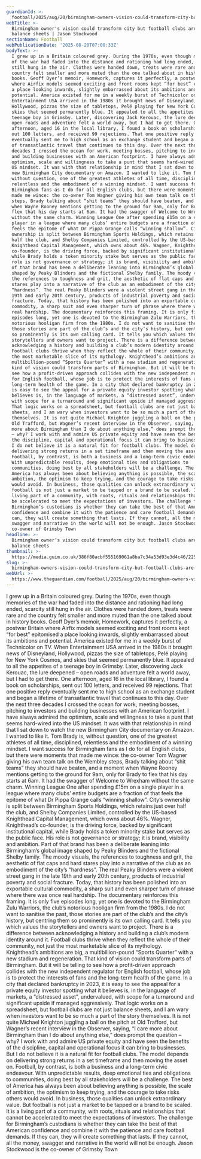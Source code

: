 ```yaml
---
guardianId: >-
  football/2025/aug/20/birmingham-owners-vision-could-transform-city-but-football-clubs-are-not-just-balance-sheets
webTitle: >-
  Birmingham owner's vision could transform city but football clubs are not just
  balance sheets | Jason Stockwood
sectionName: Football
webPublicationDate: '2025-08-20T07:00:33Z'
bodyText: >-
  I grew up in a Britain coloured grey. During the 1970s, even though memories
  of the war had faded into the distance and rationing had long ended, scarcity
  still hung in the air. Clothes were handed down, treats were rare and the
  country felt smaller and more muted than the one talked about in history
  books. Geoff Dyer’s memoir, Homework, captures it perfectly, a postwar Britain
  where Airfix models seemed exciting and front rooms kept “for best” epitomised
  a place looking inwards, slightly embarrassed about its ambitions and
  potential. America existed for me in a weekly burst of Technicolor on TV. When
  Entertainment USA arrived in the 1980s it brought news of Disneyland,
  Hollywood, pizzas the size of tabletops, Pelé playing for New York Cosmos, and
  skies that seemed permanently blue. It appealed to all the appetites of a
  teenage boy in Grimsby. Later, discovering Jack Kerouac, the lure deepened –
  open roads and adventure felt a world away, but I had to get there. One
  afternoon, aged 16 in the local library, I found a book on scholarships, sent
  out 100 letters, and received 99 rejections. That one positive reply
  eventually sent me to high school as an exchange student and began a lifetime
  of transatlantic travel that continues to this day. Over the next three
  decades I crossed the ocean for work, meeting bosses, pitching to investors
  and building businesses with an American footprint. I have always admired the
  optimism, scale and willingness to take a punt that seems hard-wired into the
  US mindset. It was with that relationship in mind that I sat down to watch the
  new Birmingham City documentary on Amazon. I wanted to like it. Tom Brady is,
  without question, one of the greatest athletes of all time, disciplined,
  relentless and the embodiment of a winning mindset. I want success for
  Birmingham fans as I do for all English clubs, but there were moments that
  made me wince: the co-owner Tom Wagner giving his own team talk on the Wembley
  steps, Brady talking about “shit teams” they should have beaten, and a moment
  when Wayne Rooney mentions getting to the ground for 9am, only for Brady to
  flex that his day starts at 6am. It had the swagger of Welcome to Wrexham
  without the same charm. Winning League One after spending £15m on a single
  player in a league where many clubs’ entire budgets are a fraction of that
  feels the epitome of what Dr Pippa Grange calls “winning shallow”. City’s
  ownership is split between Birmingham Sports Holdings, which retains just over
  half the club, and Shelby Companies Limited, controlled by the US-based
  Knighthead Capital Management, which owns about 46%. Wagner, Knighthead’s
  co-founder, is the driving force, backed by significant institutional capital,
  while Brady holds a token minority stake but serves as the public face. His
  role is not governance or strategy; it is brand, visibility and ambition. Part
  of that brand has been a deliberate leaning into Birmingham’s global image
  shaped by Peaky Blinders and the fictional Shelby family. The moody visuals,
  the references to toughness and grit, the aesthetic of flat caps and hard
  stares play into a narrative of the club as an embodiment of the city’s
  “hardness”. The real Peaky Blinders were a violent street gang in the late
  19th and early 20th century, products of industrial poverty and social
  fracture. Today, that history has been polished into an exportable cultural
  commodity, a sharp suit and even sharper turn of phrase where there was once
  real hardship. The documentary reinforces this framing. It is only five
  episodes long, yet one is devoted to the Birmingham Zulu Warriors, the club’s
  notorious hooligan firm from the 1980s. I do not want to sanitise the past,
  those stories are part of the club’s and the city’s history, but centring them
  so prominently is its own calling card. It tells you which values the
  storytellers and owners want to project. There is a difference between
  acknowledging a history and building a club’s modern identity around it.
  Football clubs thrive when they reflect the whole of their community, not just
  the most marketable slice of its mythology. Knighthead’s ambitions are big, a
  multibillion-pound “Sports Quarter” with a new stadium and regeneration. That
  kind of vision could transform parts of Birmingham. But it will be telling to
  see how a profit-driven approach collides with the new independent regulator
  for English football, whose job is to protect the interests of fans and the
  long-term health of the game. In a city that declared bankruptcy in 2023, it
  is easy to see the appeal for a private equity investor spotting what it
  believes is, in the language of markets, a “distressed asset”, undervalued,
  with scope for a turnaround and significant upside if managed aggressively.
  That logic works on a spreadsheet, but football clubs are not just balance
  sheets, and I am wary when investors want to be so much a part of the story
  themselves. It is not quite Michael Knighton juggling a ball on the pitch at
  Old Trafford, but Wagner’s recent interview in the Observer, saying, “I care
  more about Birmingham than I do about anything else,” does prompt the question
  – why? I work with and admire US private equity and have seen the benefits of
  the discipline, capital and operational focus it can bring to businesses. But
  I do not believe it is a natural fit for football clubs. The model depends on
  delivering strong returns in a set timeframe and then moving the asset on.
  Football, by contrast, is both a business and a long-term civic endeavour.
  With unpredictable results, deep emotional ties and obligations to
  communities, doing best by all stakeholders will be a challenge. The best of
  America has always been about believing anything is possible, the scale of
  ambition, the optimism to keep trying, and the courage to take risks others
  would avoid. In business, those qualities can unlock extraordinary value. But
  football is not just a market to be tapped or a brand to be scaled. It is a
  living part of a community, with roots, rituals and relationships that cannot
  be accelerated to meet the expectations of investors. The challenge for
  Birmingham’s custodians is whether they can take the best of that American
  confidence and combine it with the patience and care football demands. If they
  can, they will create something that lasts. If they cannot, all the money,
  swagger and narrative in the world will not be enough. Jason Stockwood is the
  co-owner of Grimsby Town
headline: >-
  Birmingham owner’s vision could transform city but football clubs are not just
  balance sheets
thumbnail: >-
  https://media.guim.co.uk/386f80acbf555169061a8ba7c34a53d93e3d4c46/225_0_2250_1800/500.jpg
slug: >-
  birmingham-owners-vision-could-transform-city-but-football-clubs-are-not-just-balance-sheets-or-jason-stockwood
webUrl: >-
  https://www.theguardian.com/football/2025/aug/20/birmingham-owners-vision-could-transform-city-but-football-clubs-are-not-just-balance-sheets
---
```

I grew up in a Britain coloured grey. During the 1970s, even though memories of the war had faded into the distance and rationing had long ended, scarcity still hung in the air. Clothes were handed down, treats were rare and the country felt smaller and more muted than the one talked about in history books. Geoff Dyer’s memoir, Homework, captures it perfectly, a postwar Britain where Airfix models seemed exciting and front rooms kept “for best” epitomised a place looking inwards, slightly embarrassed about its ambitions and potential. America existed for me in a weekly burst of Technicolor on TV. When Entertainment USA arrived in the 1980s it brought news of Disneyland, Hollywood, pizzas the size of tabletops, Pelé playing for New York Cosmos, and skies that seemed permanently blue. It appealed to all the appetites of a teenage boy in Grimsby. Later, discovering Jack Kerouac, the lure deepened – open roads and adventure felt a world away, but I had to get there. One afternoon, aged 16 in the local library, I found a book on scholarships, sent out 100 letters, and received 99 rejections. That one positive reply eventually sent me to high school as an exchange student and began a lifetime of transatlantic travel that continues to this day. Over the next three decades I crossed the ocean for work, meeting bosses, pitching to investors and building businesses with an American footprint. I have always admired the optimism, scale and willingness to take a punt that seems hard-wired into the US mindset. It was with that relationship in mind that I sat down to watch the new Birmingham City documentary on Amazon. I wanted to like it. Tom Brady is, without question, one of the greatest athletes of all time, disciplined, relentless and the embodiment of a winning mindset. I want success for Birmingham fans as I do for all English clubs, but there were moments that made me wince: the co-owner Tom Wagner giving his own team talk on the Wembley steps, Brady talking about “shit teams” they should have beaten, and a moment when Wayne Rooney mentions getting to the ground for 9am, only for Brady to flex that his day starts at 6am. It had the swagger of Welcome to Wrexham without the same charm. Winning League One after spending £15m on a single player in a league where many clubs’ entire budgets are a fraction of that feels the epitome of what Dr Pippa Grange calls “winning shallow”. City’s ownership is split between Birmingham Sports Holdings, which retains just over half the club, and Shelby Companies Limited, controlled by the US-based Knighthead Capital Management, which owns about 46%. Wagner, Knighthead’s co-founder, is the driving force, backed by significant institutional capital, while Brady holds a token minority stake but serves as the public face. His role is not governance or strategy; it is brand, visibility and ambition. Part of that brand has been a deliberate leaning into Birmingham’s global image shaped by Peaky Blinders and the fictional Shelby family. The moody visuals, the references to toughness and grit, the aesthetic of flat caps and hard stares play into a narrative of the club as an embodiment of the city’s “hardness”. The real Peaky Blinders were a violent street gang in the late 19th and early 20th century, products of industrial poverty and social fracture. Today, that history has been polished into an exportable cultural commodity, a sharp suit and even sharper turn of phrase where there was once real hardship. The documentary reinforces this framing. It is only five episodes long, yet one is devoted to the Birmingham Zulu Warriors, the club’s notorious hooligan firm from the 1980s. I do not want to sanitise the past, those stories are part of the club’s and the city’s history, but centring them so prominently is its own calling card. It tells you which values the storytellers and owners want to project. There is a difference between acknowledging a history and building a club’s modern identity around it. Football clubs thrive when they reflect the whole of their community, not just the most marketable slice of its mythology. Knighthead’s ambitions are big, a multibillion-pound “Sports Quarter” with a new stadium and regeneration. That kind of vision could transform parts of Birmingham. But it will be telling to see how a profit-driven approach collides with the new independent regulator for English football, whose job is to protect the interests of fans and the long-term health of the game. In a city that declared bankruptcy in 2023, it is easy to see the appeal for a private equity investor spotting what it believes is, in the language of markets, a “distressed asset”, undervalued, with scope for a turnaround and significant upside if managed aggressively. That logic works on a spreadsheet, but football clubs are not just balance sheets, and I am wary when investors want to be so much a part of the story themselves. It is not quite Michael Knighton juggling a ball on the pitch at Old Trafford, but Wagner’s recent interview in the Observer, saying, “I care more about Birmingham than I do about anything else,” does prompt the question – why? I work with and admire US private equity and have seen the benefits of the discipline, capital and operational focus it can bring to businesses. But I do not believe it is a natural fit for football clubs. The model depends on delivering strong returns in a set timeframe and then moving the asset on. Football, by contrast, is both a business and a long-term civic endeavour. With unpredictable results, deep emotional ties and obligations to communities, doing best by all stakeholders will be a challenge. The best of America has always been about believing anything is possible, the scale of ambition, the optimism to keep trying, and the courage to take risks others would avoid. In business, those qualities can unlock extraordinary value. But football is not just a market to be tapped or a brand to be scaled. It is a living part of a community, with roots, rituals and relationships that cannot be accelerated to meet the expectations of investors. The challenge for Birmingham’s custodians is whether they can take the best of that American confidence and combine it with the patience and care football demands. If they can, they will create something that lasts. If they cannot, all the money, swagger and narrative in the world will not be enough. Jason Stockwood is the co-owner of Grimsby Town
